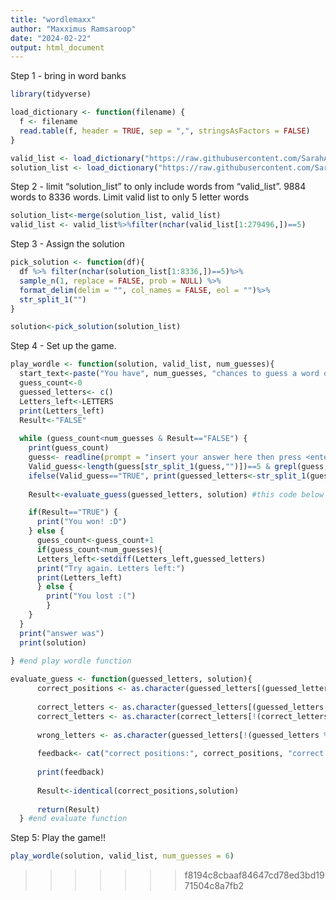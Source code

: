 ```yaml
---
title: "wordlemaxx"
author: "Maxximus Ramsaroop"
date: "2024-02-22"
output: html_document
---
```

Step 1 - bring in word banks
```r
library(tidyverse)

load_dictionary <- function(filename) {
  f <- filename
  read.table(f, header = TRUE, sep = ",", stringsAsFactors = FALSE)
}

valid_list <- load_dictionary("https://raw.githubusercontent.com/SarahArtemis/Exercise-4/main/collins-scrabble-words-2019.txt")
solution_list <- load_dictionary("https://raw.githubusercontent.com/SarahArtemis/Exercise-4/main/google-10000-english-usa-no-swears.txt")
```
Step 2 - limit "solution_list" to only include words from "valid_list". 9884 words to 8336 words. Limit valid list to only 5 letter words
```R
solution_list<-merge(solution_list, valid_list)
valid_list <- valid_list%>%filter(nchar(valid_list[1:279496,])==5)
```
Step 3 - Assign the solution
```R
pick_solution <- function(df){
  df %>% filter(nchar(solution_list[1:8336,])==5)%>%
  sample_n(1, replace = FALSE, prob = NULL) %>%
  format_delim(delim = "", col_names = FALSE, eol = "")%>%
  str_split_1("")
}

solution<-pick_solution(solution_list)
```
Step 4 - Set up the game.
```R
play_wordle <- function(solution, valid_list, num_guesses){
  start_text<-paste("You have", num_guesses, "chances to guess a word of length 5.")%>%print()
  guess_count<-0
  guessed_letters<- c()
  Letters_left<-LETTERS
  print(Letters_left)
  Result<-"FALSE"
  
  while (guess_count<num_guesses & Result=="FALSE") {
    print(guess_count)
    guess<- readline(prompt = "insert your answer here then press <enter>:")%>%toupper()
    Valid_guess<-length(guess[str_split_1(guess,"")])==5 & grepl(guess,valid_list)
    ifelse(Valid_guess=="TRUE", print(guessed_letters<-str_split_1(guess,"")), print("Please guess a valid 5 letter word. Restart game"))
  
    Result<-evaluate_guess(guessed_letters, solution) #this code below

    if(Result=="TRUE") {
      print("You won! :D")
    } else {
      guess_count<-guess_count+1
      if(guess_count<num_guesses){
      Letters_left<-setdiff(Letters_left,guessed_letters)
      print("Try again. Letters left:") 
      print(Letters_left)
      } else {
        print("You lost :(")
        }
    }  
  }
  print("answer was")
  print(solution)
  
} #end play wordle function

evaluate_guess <- function(guessed_letters, solution){
      correct_positions <- as.character(guessed_letters[(guessed_letters == solution)])
      
      correct_letters <- as.character(guessed_letters[(guessed_letters %in% solution)])
      correct_letters <- as.character(correct_letters[!(correct_letters %in% correct_positions)])
      
      wrong_letters <- as.character(guessed_letters[!(guessed_letters %in% solution)])
      
      feedback<- cat("correct positions:", correct_positions, "correct letters:", correct_letters, "wrong letters", wrong_letters, "\n")
      
      print(feedback)
      
      Result<-identical(correct_positions,solution)
      
      return(Result)
  } #end evaluate function

```
Step 5: Play the game!!
```R
play_wordle(solution, valid_list, num_guesses = 6)
```
>>>>>>> f8194c8cbaaf84647cd78ed3bd1971504c8a7fb2

